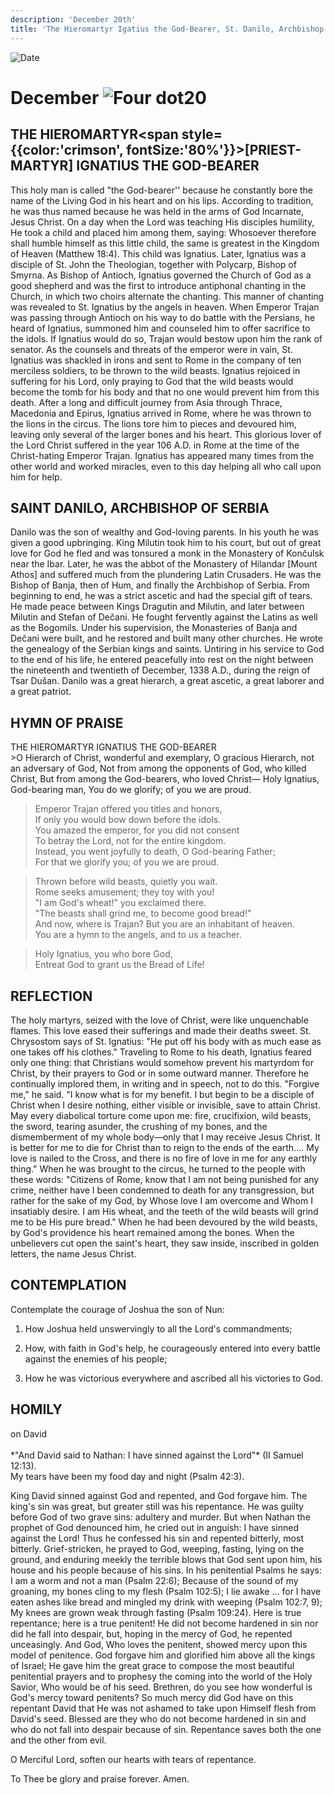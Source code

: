 ```yaml
---
description: 'December 20th'
title: 'The Hieromartyr Igatius the God-Bearer, St. Danilo, Archbishop of Serbia'
---
```


<RunningHead />
<Image src="/title-imprint.png" height={68} width={50} alt="Date" className="title-imprint"/>

# <div id="date">December <Image className="four-dot" src="/four-dot.png" height={15} width={15} alt="Four dot" />20</div>

## THE HIEROMARTYR<span style={{color:'crimson', fontSize:'80%'}}>[PRIEST-MARTYR]</span> IGNATIUS THE GOD-BEARER

This holy man is called "the God-bearer'' because he constantly bore the name of the Living God in his heart and on his lips. According to tradition, he was thus named because he was held in the arms of God Incarnate, Jesus Christ. On a day when the Lord was teaching His disciples humility, He took a child and placed him among them, saying: Whosoever therefore shall humble himself as this little child, the same is greatest in the Kingdom of Heaven (Matthew 18:4). This child was Ignatius. Later, Ignatius was a disciple of St. John the Theologian, together with Polycarp, Bishop of Smyrna. As Bishop of Antioch, Ignatius governed the Church of God as a good shepherd and was the first to introduce antiphonal chanting in the Church, in which two choirs alternate the chanting. This manner of chanting was revealed to St. Ignatius by the angels in heaven. When Emperor Trajan was passing through Antioch on his way to do battle with the Persians, he heard of Ignatius, summoned him and counseled him to offer sacrifice to the idols. If Ignatius would do so, Trajan would bestow upon him the rank of senator. As the counsels and threats of the emperor were in vain, St. Ignatius was shackled in irons and sent to Rome in the company of ten merciless soldiers, to be thrown to the wild beasts. Ignatius rejoiced in suffering for his Lord, only praying to God that the wild beasts would become the tomb for his body and that no one would prevent him from this death. After a long and difficult journey from Asia through Thrace, Macedonia and Epirus, Ignatius arrived in Rome, where he was thrown to the lions in the circus. The lions tore him to pieces and devoured him, leaving only several of the larger bones and his heart. This glorious lover of the Lord Christ suffered in the year 106 A.D. in Rome at the time of the Christ-hating Emperor Trajan. Ignatius has appeared many times from the other world and worked miracles, even to this day helping all who call upon him for help.

## SAINT DANILO, ARCHBISHOP OF SERBIA

Danilo was the son of wealthy and God-loving parents. In his youth he was given a good upbringing. King Milutin took him to his court, but out of great love for God he fled and was tonsured a monk in the Monastery of Končulsk near the Ibar. Later, he was the abbot of the Monastery of Hilandar [Mount Athos] and suffered much from the plundering Latin Crusaders. He was the Bishop of Banja, then of Hum, and finally the Archbishop of Serbia. From beginning to end, he was a strict ascetic and had the special gift of tears. He made peace between Kings Dragutin and Milutin, and later between Milutin and Stefan of Dečani. He fought fervently against the Latins as well as the Bogomils. Under his supervision, the Monasteries of Banja and Dečani were built, and he restored and built many other churches.  He wrote the genealogy of the Serbian kings and saints.  Untiring in his service to God to the end of his life, he entered peacefully into rest on the night between the nineteenth and twentieth of December, 1338 A.D., during the reign of Tsar Dušan. Danilo was a great hierarch, a great ascetic, a great laborer and a great patriot.


## HYMN OF PRAISE
<div style={{textAlign:'center', color:'crimson', fontWeight:'bold'}}>
THE HIEROMARTYR IGNATIUS THE GOD-BEARER
</div>
>O Hierarch of Christ, wonderful and exemplary,  
O gracious Hierarch, not an adversary of God,  
Not from among the opponents of God, who killed Christ,  
But from among the God-bearers, who loved Christ—  
Holy Ignatius, God-bearing man,  
You do we glorify; of you we are proud.  
  
>Emperor Trajan offered you titles and honors,  
If only you would bow down before the idols.  
You amazed the emperor, for you did not consent  
To betray the Lord, not for the entire kingdom.  
Instead, you went joyfully to death, O God-bearing Father;  
For that we glorify you; of you we are proud.  
  
>Thrown before wild beasts, quietly you wait.  
Rome seeks amusement; they toy with you!  
"I am God's wheat!" you exclaimed there.  
"The beasts shall grind me, to become good bread!"  
And now, where is Trajan? But you are an inhabitant of heaven.  
You are a hymn to the angels, and to us a teacher.  
  
>Holy Ignatius, you who bore God,  
Entreat God to grant us the Bread of Life!  


## REFLECTION

The holy martyrs, seized with the love of Christ, were like unquenchable flames. This love eased their sufferings and made their deaths sweet. St. Chrysostom says of St. Ignatius: "He put off his body with as much ease as one takes off his clothes." Traveling to Rome to his death, Ignatius feared only one thing: that Christians would somehow prevent his martyrdom for Christ, by their prayers to God or in some outward manner. Therefore he continually implored them, in writing and in speech, not to do this. "Forgive me," he said. "I know what is for my benefit. I but begin to be a disciple of Christ when I desire nothing, either visible or invisible, save to attain Christ. May every diabolical torture come upon me: fire, crucifixion, wild beasts, the sword, tearing asunder, the crushing of my bones, and the dismemberment of my whole body—only that I may receive Jesus Christ. It is better for me to die for Christ than to reign to the ends of the earth…. My love is nailed to the Cross, and there is no fire of love in me for any earthly thing." When he was brought to the circus, he turned to the people with these words: "Citizens of Rome, know that I am not being punished for any crime, neither have I been condemned to death for any transgression, but rather for the sake of my God, by Whose love I am overcome and Whom I insatiably desire. I am His wheat, and the teeth of the wild beasts will grind me to be His pure bread." When he had been devoured by the wild beasts, by God's providence his heart remained among the bones. When the unbelievers cut open the saint's heart, they saw inside, inscribed in golden letters, the name Jesus Christ.


## CONTEMPLATION

Contemplate the courage of Joshua the son of Nun:

1. How Joshua held unswervingly to all the Lord's commandments;

2. How, with faith in God's help, he courageously entered into every battle against the enemies of his people;

3. How he was victorious everywhere and ascribed all his victories to God.


## HOMILY
<div style={{textAlign:'center', color:'crimson', fontWeight:'bold'}}>
on David
</div>
<br />
<div style={{textAlign:'right'}}>
*"And David said to Nathan: I have sinned against the Lord"* (II Samuel 12:13).
</div>
My tears have been my food day and night (Psalm 42:3).

King David sinned against God and repented, and God forgave him. The king's sin was great, but greater still was his repentance. He was guilty before God of two grave sins: adultery and murder. But when Nathan the prophet of God denounced him, he cried out in anguish: I have sinned against the Lord! Thus he confessed his sin and repented bitterly, most bitterly. Grief-stricken, he prayed to God, weeping, fasting, lying on the ground, and enduring meekly the terrible blows that God sent upon him, his house and his people because of his sins. In his penitential Psalms he says: I am a worm and not a man (Psalm 22:6); Because of the sound of my groaning, my bones cling to my flesh (Psalm 102:5); I lie awake … for I have eaten ashes like bread and mingled my drink with weeping (Psalm 102:7, 9); My knees are grown weak through fasting (Psalm 109:24). Here is true repentance; here is a true penitent! He did not become hardened in sin nor did he fall into despair, but, hoping in the mercy of God, he repented unceasingly. And God, Who loves the penitent, showed mercy upon this model of penitence. God forgave him and glorified him above all the kings of Israel; He gave him the great grace to compose the most beautiful penitential prayers and to prophesy the coming into the world of the Holy Savior, Who would be of his seed. Brethren, do you see how wonderful is God's mercy toward penitents? So much mercy did God have on this repentant David that He was not ashamed to take upon Himself flesh from David's seed. Blessed are they who do not become hardened in sin and who do not fall into despair because of sin. Repentance saves both the one and the other from evil.

O Merciful Lord, soften our hearts with tears of repentance.

To Thee be glory and praise forever. Amen.